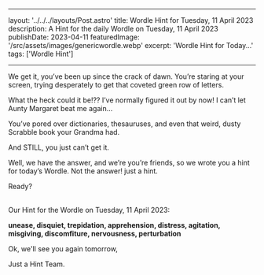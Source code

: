 ---

  layout: '../../../layouts/Post.astro'
  title: Wordle Hint for Tuesday, 11 April 2023
  description: A Hint for the daily Wordle on Tuesday, 11 April 2023
  publishDate: 2023-04-11
  featuredImage: '/src/assets/images/genericwordle.webp'
  excerpt: 'Wordle Hint for Today...'
  tags: ['Wordle Hint']
  
  ---

  We get it, you’ve been up since the crack of dawn. You’re staring at your screen, trying desperately to get that coveted green row of letters. 

  What the heck could it be!??
  I’ve normally figured it out by now!
  I can’t let Aunty Margaret beat me again… 

  You’ve pored over dictionaries, thesauruses, and even that weird, dusty Scrabble book your Grandma had.

  And STILL, you just can’t get it. 

  Well, we have the answer, and we’re you’re friends, so we wrote you a hint for today’s Wordle.
  Not the answer! just a hint. 

  Ready?<br /><br />

  Our Hint for the Wordle on Tuesday, 11 April 2023:

  **unease, disquiet, trepidation, apprehension, distress, agitation, misgiving, discomfiture, nervousness, perturbation**

  Ok, we'll see you again tomorrow, 

  Just a Hint Team.
  